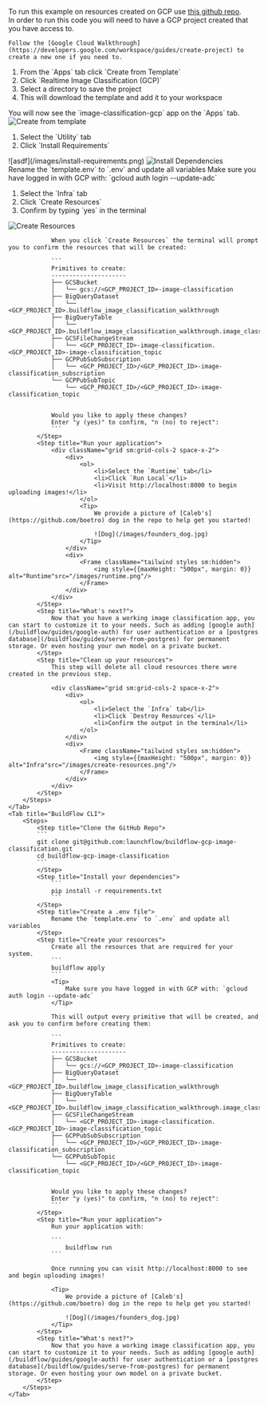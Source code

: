 To run this example on resources created on GCP use [this github repo](https://github.com/launchflow/buildflow-templates/tree/main/walkthroughs/realtime-image-classification-gcp).
<Note>    
    In order to run this code you will need to have a GCP project created that you have access to.

    Follow the [Google Cloud Walkthrough](https://developers.google.com/workspace/guides/create-project) to create a new one if you need to.
</Note>

<Tabs>
    <Tab title="LaunchFlow VS Code Extension">
        <Steps>
            <Step title="Create from Template">
                <div className="grid sm:grid-cols-2">
                    <div>
                        <ol>
                            <li>From the `Apps` tab click `Create from Template`</li>
                            <li>Click `Realtime Image Classification (GCP)`</li>
                            <li>Select a directory to save the project</li>
                            <li>This will download the template and add it to your workspace</li>
                        </ol>
                        <Tip>
                            You will now see the `image-classification-gcp` app on the `Apps` tab.
                        </Tip>
                    </div>
                    <div>
                        <Frame>
                            <img style={{maxHeight: "500px", margin: 0}} alt="Create from template"src="/images/gcp-template-image-class.png"/>
                        </Frame>
                    </div>
                </div>
            </Step>
            <Step title="Install your dependencies">
                <div className="grid sm:grid-cols-2">
                    <div>
                        <ol>
                            <li>Select the `Utility` tab</li>
                            <li>Click `Install Requirements`</li>
                        </ol>
                    </div>
                    <div>
                        <Frame>
                            ![asdf](/images/install-requirements.png)
                        </Frame>
                        <Frame>
                            <img style={{maxHeight: "500px", margin: 0}} alt="Install Dependencies"src="/images/install-requirements.png"/>
                        </Frame>
                    </div>
                </div>
            </Step>
            <Step title="Create a .env file">
                Rename the `template.env` to `.env` and update all variables
            </Step>
            <Step title="Create your resources">
                <Tip>
                    Make sure you have logged in with GCP with: `gcloud auth login --update-adc`
                </Tip>
                <div className="grid sm:grid-cols-2">
                    <div>
                        <ol>
                            <li>Select the `Infra` tab</li>
                            <li>Click `Create Resources`</li>
                            <li>Confirm by typing `yes` in the terminal</li>
                        </ol>
                    </div>
                    <div>
                        <Frame className="tailwind styles sm:hidden">
                            <img style={{maxHeight: "500px", margin: 0}} alt="Create Resources"src="/images/create-resources.png"/>
                        </Frame>
                    </div>
                </div>

                When you click `Create Resources` the terminal will prompt you to confirm the resources that will be created:

                ```
                Primitives to create:
                ---------------------
                ├── GCSBucket
                │   └── gcs://<GCP_PROJECT_ID>-image-classification
                ├── BigQueryDataset
                │   └── <GCP_PROJECT_ID>.buildflow_image_classification_walkthrough
                ├── BigQueryTable
                │   └── <GCP_PROJECT_ID>.buildflow_image_classification_walkthrough.image_classification
                ├── GCSFileChangeStream
                │   └── <GCP_PROJECT_ID>-image-classification.<GCP_PROJECT_ID>-image-classification_topic
                ├── GCPPubSubSubscription
                │   └── <GCP_PROJECT_ID>/<GCP_PROJECT_ID>-image-classification_subscription
                └── GCPPubSubTopic
                    └── <GCP_PROJECT_ID>/<GCP_PROJECT_ID>-image-classification_topic


                Would you like to apply these changes?
                Enter "y (yes)" to confirm, "n (no) to reject":
                ```
            </Step>
            <Step title="Run your application">
                <div className="grid sm:grid-cols-2 space-x-2">
                    <div>
                        <ol>
                            <li>Select the `Runtime` tab</li>
                            <li>Click `Run Local`</li>
                            <li>Visit http://localhost:8000 to begin uploading images!</li>
                        </ol>
                        <Tip>
                            We provide a picture of [Caleb's](https://github.com/boetro) dog in the repo to help get you started!

                            ![Dog](/images/founders_dog.jpg)
                        </Tip>
                    </div>
                    <div>
                        <Frame className="tailwind styles sm:hidden">
                            <img style={{maxHeight: "500px", margin: 0}} alt="Runtime"src="/images/runtime.png"/>
                        </Frame>
                    </div>
                </div>
            </Step>
            <Step title="What's next?">
                Now that you have a working image classification app, you can start to customize it to your needs. Such as adding [google auth](/buildflow/guides/google-auth) for user authentication or a [postgres database](/buildflow/guides/serve-from-postgres) for permanent storage. Or even hosting your own model on a private bucket.
            </Step>
            <Step title="Clean up your resources">
                This step will delete all cloud resources there were created in the previous step.

                <div className="grid sm:grid-cols-2 space-x-2">
                    <div>
                        <ol>
                            <li>Select the `Infra` tab</li>
                            <li>Click `Destroy Resources`</li>
                            <li>Confirm the output in the terminal</li>
                        </ol>
                    </div>
                    <div>
                        <Frame className="tailwind styles sm:hidden">
                            <img style={{maxHeight: "500px", margin: 0}} alt="Infra"src="/images/create-resources.png"/>
                        </Frame>
                    </div>
                </div>
            </Step>
        </Steps>
    </Tab> 
    <Tab title="BuildFlow CLI">
        <Steps>
            <Step title="Clone the GitHub Repo">
            ```
            git clone git@github.com:launchflow/buildflow-gcp-image-classification.git 
            cd buildflow-gcp-image-classification
            ```
            </Step>
            <Step title="Install your dependencies">
                ```
                pip install -r requirements.txt
                ```
            </Step>
            <Step title="Create a .env file">
                Rename the `template.env` to `.env` and update all variables
            </Step>
            <Step title="Create your resources">
                Create all the resources that are required for your system.
                ```
                buildflow apply
                ```
                <Tip>
                    Make sure you have logged in with GCP with: `gcloud auth login --update-adc`
                </Tip>

                This will output every primitive that will be created, and ask you to confirm before creating them:

                ```
                Primitives to create:
                ---------------------
                ├── GCSBucket
                │   └── gcs://<GCP_PROJECT_ID>-image-classification
                ├── BigQueryDataset
                │   └── <GCP_PROJECT_ID>.buildflow_image_classification_walkthrough
                ├── BigQueryTable
                │   └── <GCP_PROJECT_ID>.buildflow_image_classification_walkthrough.image_classification
                ├── GCSFileChangeStream
                │   └── <GCP_PROJECT_ID>-image-classification.<GCP_PROJECT_ID>-image-classification_topic
                ├── GCPPubSubSubscription
                │   └── <GCP_PROJECT_ID>/<GCP_PROJECT_ID>-image-classification_subscription
                └── GCPPubSubTopic
                    └── <GCP_PROJECT_ID>/<GCP_PROJECT_ID>-image-classification_topic


                Would you like to apply these changes?
                Enter "y (yes)" to confirm, "n (no) to reject":
                ```
            </Step>
            <Step title="Run your application">
                Run your application with:

                ```
                    buildflow run
                ```

                Once running you can visit http://localhost:8000 to see and begin uploading images!

                <Tip>
                    We provide a picture of [Caleb's](https://github.com/boetro) dog in the repo to help get you started!

                    ![Dog](/images/founders_dog.jpg)
                </Tip>
            </Step>
            <Step title="What's next?">
                Now that you have a working image classification app, you can start to customize it to your needs. Such as adding [google auth](/buildflow/guides/google-auth) for user authentication or a [postgres database](/buildflow/guides/serve-from-postgres) for permanent storage. Or even hosting your own model on a private bucket.
            </Step>
        </Steps>
    </Tab>
</Tabs>